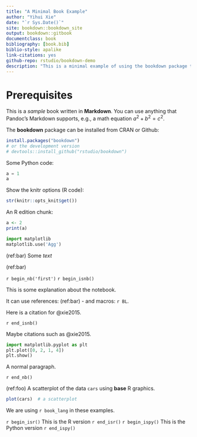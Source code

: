 ```yaml
---
title: "A Minimal Book Example"
author: "Yihui Xie"
date: "`r Sys.Date()`"
site: bookdown::bookdown_site
output: bookdown::gitbook
documentclass: book
bibliography: [book.bib]
biblio-style: apalike
link-citations: yes
github-repo: rstudio/bookdown-demo
description: "This is a minimal example of using the bookdown package to write a book. The output format for this example is bookdown::gitbook."
---
```


# Prerequisites

This is a _sample_ book written in **Markdown**. You can use anything that Pandoc's Markdown supports, e.g., a math equation $a^2 + b^2 = c^2$.

The **bookdown** package can be installed from CRAN or Github:

```r
install.packages("bookdown")
# or the development version
# devtools::install_github("rstudio/bookdown")
```

Some Python code:


```python
a = 1
a
```

Show the knitr options (R code):

```r
str(knitr::opts_knit$get())
```

An R edition chunk:

```R
a <- 2
print(a)
```

```python
import matplotlib
matplotlib.use('Agg')
```

(ref:bar) Some *text*

(ref:bar)

`r begin_nb('first')`
`r begin_isnb()`

This is some explanation about the notebook.

It can use references: (ref:bar) - and macros: `r BL`.

Here is a citation for @xie2015.

`r end_isnb()`

Maybe citations such as @xie2015.

```python
import matplotlib.pyplot as plt
plt.plot([0, 2, 1, 4])
plt.show()
```

A normal paragraph.

`r end_nb()`

(ref:foo) A scatterplot of the data `cars` using **base** R graphics.

```r
plot(cars)  # a scatterplot
```

We are using `r book_lang` in these examples.

`r begin_isr()`
This is the R version
`r end_isr()`
`r begin_ispy()`
This is the Python version
`r end_ispy()`

<!--- end-test
-->
